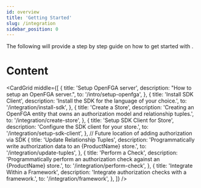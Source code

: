 ```yaml
---
id: overview
title: 'Getting Started'
slug: /integration
sidebar_position: 0
---
```



<DocumentationNotice />

The following will provide a step by step guide on how to get started with <ProductName />.

<IntroCard
  title="When to use"
  description="This section is useful if you understand the basic concepts of {ProductName}, and want to learn how to get started."
/>

# Content

<CardGrid
  middle={[
    {
      title: 'Setup OpenFGA server',
      description: "How to setup an OpenFGA server.",
      to: '/intro/setup-openfga',
    },
    {
      title: 'Install SDK Client',
      description: 'Install the SDK for the language of your choice.',
      to: '/integration/install-sdk',
    },
    {
      title: 'Create a Store',
      description: 'Creating an OpenFGA entity that owns an authorization model and relationship tuples.',
      to: '/integration/create-store',
    },
    {
      title: 'Setup SDK Client for Store',
      description: 'Configure the SDK client for your store.',
      to: '/integration/setup-sdk-client',
    },
    // Future location of adding authorization via SDK
    {
      title: 'Update Relationship Tuples',
      description: 'Programmatically write authorization data to an {ProductName} store.',
      to: '/integration/update-tuples',
    },
    {
      title: 'Perform a Check',
      description: 'Programmatically perform an authorization check against an {ProductName} store.',
      to: '/integration/perform-check',
    },
    {
      title: 'Integrate Within a Framework',
      description: 'Integrate authorization checks with a framework.',
      to: '/integration/framework',
    },
  ]}
/>
